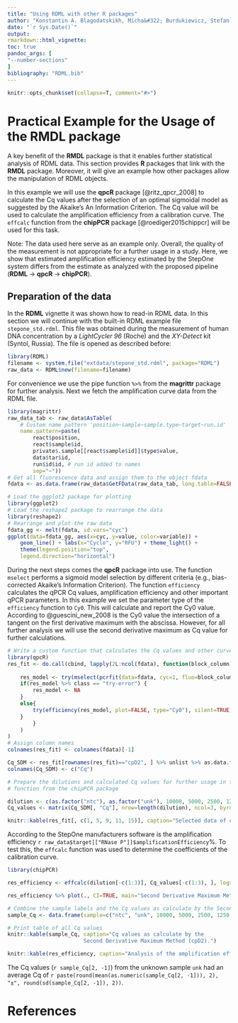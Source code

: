 ```yaml
---
title: "Using RDML with other R packages"
author: "Konstantin A. Blagodatskikh, Micha&#322; Burdukiewicz, Stefan R&ouml;diger"
date: "`r Sys.Date()`"
output: 
rmarkdown::html_vignette:
toc: true
pandoc_args: [
"--number-sections"
]
bibliography: "RDML.bib"
---
```

```r
knitr::opts_chunk$set(collapse=T, comment="#>")
```

# Practical Example for the Usage of the **RMDL** package

A key benefit of the **RMDL** package is that it enables further statistical 
analysis of RDML data. This section provides **R** packages 
that link with the **RMDL** package. Moreover, it will give an example how 
other packages allow the manipulation of RDML objects.

In this example we will use the **qpcR** package [@ritz_qpcr_2008] to calculate 
the Cq values after the selection of an optimal sigmoidal model as suggested by 
the Akaike's An Information Criterion. The Cq value will be used to calculate 
the amplification efficiency from a calibration curve. The `effcalc` function 
from the **chipPCR** package [@roediger2015chippcr] will be used for this task.

Note: The data used here serve as an example only. Overall, the quality of the 
measurement is not appropriate for a further usage in a study. Here, we show 
that estimated amplification efficiency estimated by the StepOne system differs 
from the estimate as analyzed with the proposed pipeline (**RDML** $\rightarrow$ 
**qpcR** $\rightarrow$ **chipPCR**).

## Preparation of the data

In the **RDML** vignette it was shown how to read-in RDML data. In this section we will 
continue with the built-in RDML example file `stepone_std.rdml`. This file was 
obtained during the measurement of human DNA concentration by a *LightCycler 
96* (Roche) and the *XY-Detect* kit (Syntol, Russia). The file is opened as 
described before:

```r
library(RDML)
filename <- system.file("extdata/stepone_std.rdml", package="RDML")
raw_data <- RDML$new(filename=filename)
```

For convenience we use the pipe function `%>%` from the **magrittr** package for 
further analysis. Next we fetch the amplification curve data from the RDML file.

```r
library(magrittr)
raw_data_tab <- raw_data$AsTable(
    # Custom name pattern 'position~sample~sample.type~target~run.id'
    name.pattern=paste(
        react$position,
        react$sample$id,
        private$.sample[[react$sample$id]]$type$value,
        data$tar$id,
        run$id$id, # run id added to names
        sep="~"))
# Get all fluorescence data and assign them to the object fdata
fdata <- as.data.frame(raw_data$GetFData(raw_data_tab, long.table=FALSE))
```

```r
# Load the ggplot2 package for plotting
library(ggplot2)
# Load the reshape2 package to rearrange the data
library(reshape2)
# Rearrange and plot the raw data
fdata_gg <- melt(fdata, id.vars="cyc")
ggplot(data=fdata_gg, aes(x=cyc, y=value, color=variable)) + 
    geom_line() + labs(x="Cycle", y="RFU") + theme_light() +
    theme(legend.position="top",
    legend.direction="horizontal")

```

During the next steps comes the **qpcR** package into use. The function 
`mselect` performs a sigmoid model selection by different criteria (e.g., 
bias-corrected Akaike's Information Criterion). The function `efficiency` 
calculates the qPCR Cq values, amplification efficiency and other important qPCR 
parameters. In this example we set the parameter type of the `efficiency` 
function to `Cy0`. This will calculate and report the Cy0 value. According to 
@guescini_new_2008 is the Cy0 value the intersection of a tangent on the first 
derivative maximum with the abscissa. However, for all further analysis we will 
use the second derivative maximum as Cq value for further calculations.

```r
# Write a custom function that calculates the Cq values and other curve parameters
library(qpcR)
res_fit <- do.call(cbind, lapply(2L:ncol(fdata), function(block_column) {
    
    res_model <- try(mselect(pcrfit(data=fdata, cyc=1, fluo=block_column), do.all=TRUE), silent=TRUE)
    if(res_model %>% class == "try-error") {
        res_model <- NA
    }
    else{
        try(efficiency(res_model, plot=FALSE, type="Cy0"), silent=TRUE)
    }
        }
    )
)
# Assign column names
colnames(res_fit) <- colnames(fdata)[-1]

Cq_SDM <- res_fit[rownames(res_fit)=="cpD2", ] %>% unlist %>% as.data.frame
colnames(Cq_SDM) <- c("Cq")

# Prepare the dilutions and calculated Cq values for further usage in the effcalc
# function from the chipPCR package

dilution <- c(as.factor("ntc"), as.factor("unk"), 10000, 5000, 2500, 1250, 625)
Cq_values <- matrix(Cq_SDM[, "Cq"], nrow=length(dilution), ncol=3, byrow=TRUE)
```

```r
knitr::kable(res_fit[, c(1, 5, 9, 11, 15)], caption="Selected data of calculated values from the fitted models. The samples A01~NTC_RNase P~ntc~RNase P~Run001, A05~pop1_RNase P~unkn~RNase P~Run001, B01~pop2_RNase P~unkn~RNase P~Run001,  B03~STD_RNase P_10000.0~std~RNase P~Run001 and B07~STD_RNase P_5000.0~std~RNase P~Run001 were arbitrarily selected for presentation.")
```

According to the StepOne manufacturers software is the amplification efficiency 
`r raw_data$target[["RNase P"]]$amplificationEfficiency`%. To test this, the 
`effcalc` function was used to determine the coefficients of the calibration 
curve.

```r
library(chipPCR)

res_efficiency <- effcalc(dilution[-c(1:3)], Cq_values[-c(1:3), ], logx=FALSE)

res_efficiency %>% plot(., CI=TRUE, main="Second Derivative Maximum Method")
```
```r
# Combine the sample labels and the Cq values as calculate by the Second Derivative Maximum Method (cpD2).
sample_Cq <- data.frame(sample=c("ntc", "unk", 10000, 5000, 2500, 1250, 625), Cq_values)

# Print table of all Cq values
knitr::kable(sample_Cq, caption="Cq values as calculate by the 
                        Second Derivative Maximum Method (cpD2).")
```

```r
knitr::kable(res_efficiency, caption="Analysis of the amplification efficiency.")
```
The Cq values (`r sample_Cq[2, -1]`) from the unknown sample `unk` had an average Cq of `r paste(round(mean(as.numeric(sample_Cq[2, -1])), 2), "±", round(sd(sample_Cq[2, -1]), 2))`.

# References
